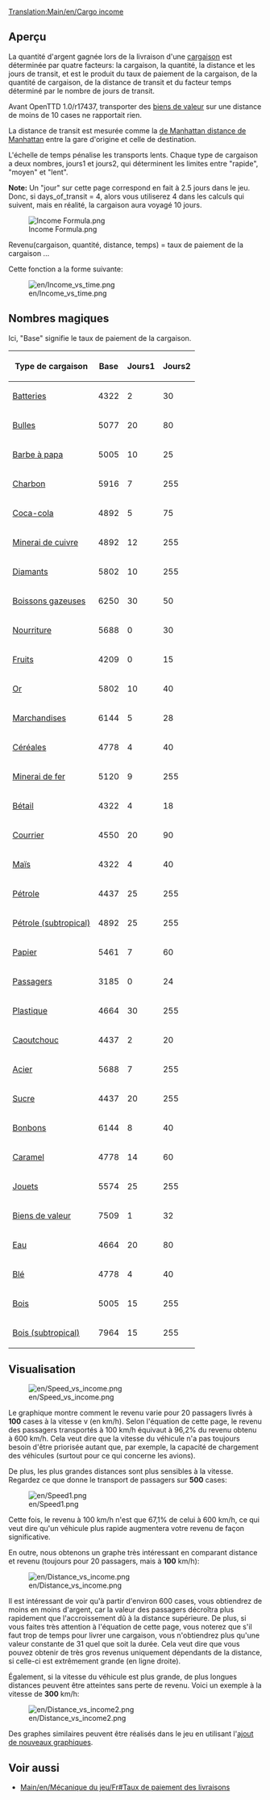 [[Translation:Main/en/Cargo income]]
==Aperçu==

La quantité d'argent gagnée lors de la livraison d'une [[Main/fr/Cargaison|cargaison]] est déterminée par quatre facteurs: la cargaison, la quantité, la distance et les jours de transit, et est le produit du taux de paiement de la cargaison, de la quantité de cargaison, de la distance de transit et du facteur temps déterminé par le nombre de jours de transit.

Avant OpenTTD 1.0/r17437, transporter des [[Main/fr/Biens de valeur|biens de valeur]] sur une distance de moins de 10 cases ne rapportait rien.

La distance de transit est mesurée comme la [http://www.wikipedia.org/wiki/fr:Distance de Manhattan distance de Manhattan] entre la gare d'origine et celle de destination.

L'échelle de temps pénalise les transports lents. Chaque type de cargaison a deux nombres, jours1 et jours2, qui déterminent les limites entre "rapide", "moyen" et "lent".

'''Note:''' Un "jour" sur cette page correspond en fait à 2.5 jours dans le jeu. Donc, si days_of_transit = 4, alors vous utiliserez 4 dans les calculs qui suivent, mais en réalité, la cargaison aura voyagé 10 jours.

<!--
<math>
I(c,a,d,t)=c_\mathrm{Base} \cdot a \cdot d \cdot \max\left(31,
\begin{cases}
255 & t \le c_\mathrm{Days1} \\
255 - (t-c_\mathrm{Days1}) & c_\mathrm{Jours1} < t \le c_\mathrm{Jours1} + c_\mathrm{Jours2} \\
255 - 2(t-c_\mathrm{Days1}) + c_\mathrm{Jours2} & t > c_\mathrm{Jours1} + c_\mathrm{Jours2} 
\end{cases}\right)\cdot\frac{1}{2^{21}}
</math>
-->

[[File:en/Income Formula.png|Income Formula.png]]

Revenu(cargaison, quantité, distance, temps) = taux de paiement de la cargaison ...

Cette fonction a la forme suivante:

[[File:en/Income vs time.png]]

==Nombres magiques==

Ici, "Base" signifie le taux de paiement de la cargaison.

{| class="wikitable sortable" style="text-align:right"
! Type de cargaison !! Base !! Jours1 !! Jours2
|-
|[[Main/fr/Batterie|Batteries]]||4322||2||30
|-
|[[Main/fr/Bulles|Bulles]]||5077||20||80
|-
|[[Main/fr/Barbe à papa|Barbe à papa]]||5005||10||25
|-
|[[Main/fr/Charbon|Charbon]]||5916||7||255
|-
|[[Main/fr/Coca-Cola|Coca-cola]]||4892||5||75
|-
|[[Main/fr/Minerai de cuivre|Minerai de cuivre]]||4892||12||255
|-
|[[Main/fr/Diamant|Diamants]]||5802||10||255
|-
|[[Main/fr/Boisson gazeuse|Boissons gazeuses]]||6250||30||50
|-
|[[Main/fr/Nourriture|Nourriture]]||5688||0||30
|-
|[[Main/fr/Fruits|Fruits]]||4209||0||15
|-
|[[Main/fr/Or|Or]]||5802||10||40
|-
|[[Main/fr/Marchandises|Marchandises]]||6144||5||28
|-
|[[Main/fr/Céréales|Céréales]]||4778||4||40
|-
|[[Main/fr/Minerai de fer|Minerai de fer]]||5120||9||255
|-
|[[Main/fr/Bétail|Bétail]]||4322||4||18
|-
|[[Main/fr/Courrier|Courrier]]||4550||20||90
|-
|[[Main/fr/Maïs|Maïs]]||4322||4||40
|-
|[[Main/fr/Pétrole|Pétrole]]||4437||25||255
|-
|[[Main/fr/Pétrole|Pétrole (subtropical)]]||4892||25||255
|-
|[[Main/fr/Papier|Papier]]||5461||7||60
|-
|[[Main/fr/Passagers|Passagers]]||3185||0||24
|-
|[[Main/fr/Plastique|Plastique]]||4664||30||255
|-
|[[Main/fr/Caoutchouc|Caoutchouc]]||4437||2||20
|-
|[[Main/fr/Acier|Acier]]||5688||7||255
|-
|[[Main/fr/Sucre|Sucre]]||4437||20||255
|-
|[[Main/fr/Bonbon|Bonbons]]||6144||8||40
|-
|[[Main/fr/Caramel|Caramel]]||4778||14||60
|-
|[[Main/fr/Jouet|Jouets]]||5574||25||255
|-
|[[Main/fr/Biens de valeur|Biens de valeur]]||7509||1||32
|-
|[[Main/fr/Eau|Eau]]||4664||20||80
|-
|[[Main/fr/Blé|Blé]]||4778||4||40
|-
|[[Main/fr/Bois|Bois]]||5005||15||255
|-
|[[Main/fr/Bois|Bois (subtropical)]]||7964||15||255
|}

==Visualisation==

[[File:en/Speed vs income.png]]

Le graphique montre comment le revenu varie pour 20 passagers livrés à '''100''' cases à la vitesse v (en km/h). Selon l'équation de cette page, le revenu des passagers transportés à 100 km/h équivaut à 96,2% du revenu obtenu à 600 km/h. Cela veut dire que la vitesse du véhicule n'a pas toujours besoin d'être priorisée autant que, par exemple, la capacité de chargement des véhicules (surtout pour ce qui concerne les avions).

De plus, les plus grandes distances sont plus sensibles à la vitesse. Regardez ce que donne le transport de passagers sur '''500''' cases:

[[File:en/Speed1.png]]

Cette fois, le revenu à 100 km/h n'est que 67,1% de celui à 600 km/h, ce qui veut dire qu'un véhicule plus rapide augmentera votre revenu de façon significative.

En outre, nous obtenons un graphe très intéressant en comparant distance et revenu (toujours pour 20 passagers, mais à '''100''' km/h):

[[File:en/Distance vs income.png]]

Il est intéressant de voir qu'à partir d'environ 600 cases, vous obtiendrez de moins en moins d'argent, car la valeur des passagers décroîtra plus rapidement que l'accroissement dû à la distance supérieure. De plus, si vous faites très attention à l'équation de cette page, vous noterez que s'il faut trop de temps pour livrer une cargaison, vous n'obtiendrez plus qu'une valeur constante de 31 quel que soit la durée. Cela veut dire que vous pouvez obtenir de très gros revenus uniquement dépendants de la distance, si celle-ci est extrêmement grande (en ligne droite).

Également, si la vitesse du véhicule est plus grande, de plus longues distances peuvent être atteintes sans perte de revenu. Voici un exemple à la vitesse de '''300''' km/h:

[[File:en/Distance vs income2.png]]

Des graphes similaires peuvent être réalisés dans le jeu en utilisant l'[http://www.tt-forums.net/viewtopic.php?f=33&t=31984 ajout de nouveaux graphiques].

==Voir aussi==

*[[Main/en/Mécanique du jeu/Fr#Taux de paiement des livraisons]]